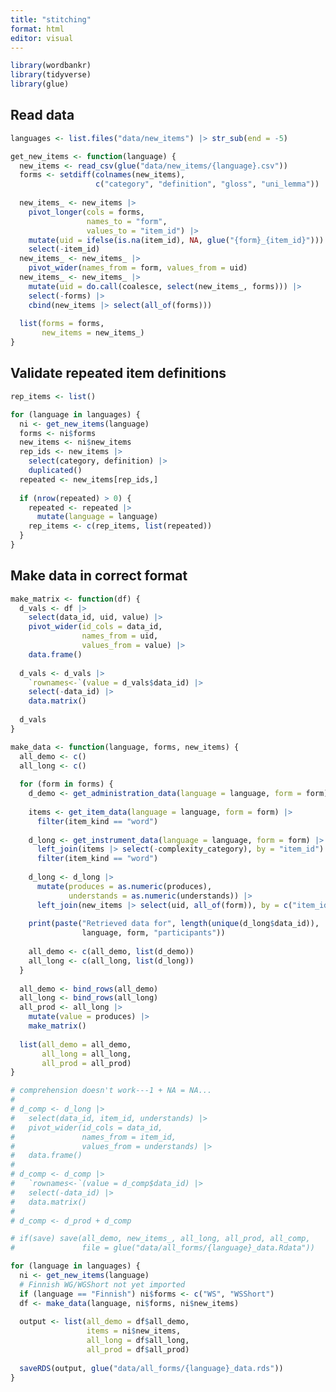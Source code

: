 ```yaml
---
title: "stitching"
format: html
editor: visual
---
```


```r
library(wordbankr)
library(tidyverse)
library(glue)
```

## Read data

```r
languages <- list.files("data/new_items") |> str_sub(end = -5)

get_new_items <- function(language) {
  new_items <- read_csv(glue("data/new_items/{language}.csv"))
  forms <- setdiff(colnames(new_items), 
                   c("category", "definition", "gloss", "uni_lemma"))
  
  new_items_ <- new_items |> 
    pivot_longer(cols = forms,
                 names_to = "form",
                 values_to = "item_id") |> 
    mutate(uid = ifelse(is.na(item_id), NA, glue("{form}_{item_id}"))) |> 
    select(-item_id) 
  new_items_ <- new_items_ |> 
    pivot_wider(names_from = form, values_from = uid)
  new_items_ <- new_items_ |> 
    mutate(uid = do.call(coalesce, select(new_items_, forms))) |> 
    select(-forms) |> 
    cbind(new_items |> select(all_of(forms)))
  
  list(forms = forms,
       new_items = new_items_)
}

```

## Validate repeated item definitions

```r
rep_items <- list()

for (language in languages) {
  ni <- get_new_items(language)
  forms <- ni$forms
  new_items <- ni$new_items
  rep_ids <- new_items |> 
    select(category, definition) |> 
    duplicated()
  repeated <- new_items[rep_ids,]
  
  if (nrow(repeated) > 0) {
    repeated <- repeated |> 
      mutate(language = language)
    rep_items <- c(rep_items, list(repeated))
  }
}
```

## Make data in correct format

```r
make_matrix <- function(df) {
  d_vals <- df |> 
    select(data_id, uid, value) |> 
    pivot_wider(id_cols = data_id, 
                names_from = uid, 
                values_from = value) |> 
    data.frame()
  
  d_vals <- d_vals |> 
    `rownames<-`(value = d_vals$data_id) |> 
    select(-data_id) |> 
    data.matrix()
  
  d_vals
}

make_data <- function(language, forms, new_items) {
  all_demo <- c()
  all_long <- c()
  
  for (form in forms) {
    d_demo <- get_administration_data(language = language, form = form) 
    
    items <- get_item_data(language = language, form = form) |> 
      filter(item_kind == "word") 
    
    d_long <- get_instrument_data(language = language, form = form) |> 
      left_join(items |> select(-complexity_category), by = "item_id") |> 
      filter(item_kind == "word")
    
    d_long <- d_long |> 
      mutate(produces = as.numeric(produces),
             understands = as.numeric(understands)) |> 
      left_join(new_items |> select(uid, all_of(form)), by = c("item_id" = form))
    
    print(paste("Retrieved data for", length(unique(d_long$data_id)), 
                language, form, "participants"))
    
    all_demo <- c(all_demo, list(d_demo))
    all_long <- c(all_long, list(d_long))
  }
  
  all_demo <- bind_rows(all_demo)
  all_long <- bind_rows(all_long)
  all_prod <- all_long |> 
    mutate(value = produces) |> 
    make_matrix()
  
  list(all_demo = all_demo,
       all_long = all_long,
       all_prod = all_prod)
}

# comprehension doesn't work---1 + NA = NA...
# 
# d_comp <- d_long |> 
#   select(data_id, item_id, understands) |> 
#   pivot_wider(id_cols = data_id, 
#               names_from = item_id, 
#               values_from = understands) |> 
#   data.frame()
# 
# d_comp <- d_comp |> 
#   `rownames<-`(value = d_comp$data_id) |> 
#   select(-data_id) |> 
#   data.matrix()
# 
# d_comp <- d_prod + d_comp

# if(save) save(all_demo, new_items_, all_long, all_prod, all_comp,
#               file = glue("data/all_forms/{language}_data.Rdata"))
```

```r
for (language in languages) {
  ni <- get_new_items(language)
  # Finnish WG/WGShort not yet imported
  if (language == "Finnish") ni$forms <- c("WS", "WSShort")
  df <- make_data(language, ni$forms, ni$new_items)
  
  output <- list(all_demo = df$all_demo,
                 items = ni$new_items,
                 all_long = df$all_long,
                 all_prod = df$all_prod)
  
  saveRDS(output, glue("data/all_forms/{language}_data.rds"))
}
```
